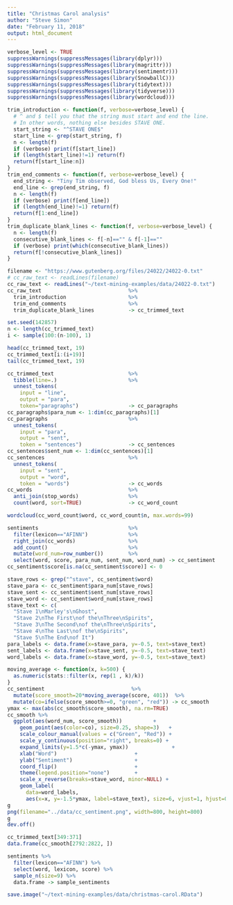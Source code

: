 ```yaml
---
title: "Christmas Carol analysis"
author: "Steve Simon"
date: "February 11, 2018"
output: html_document
---
```


```r
verbose_level <- TRUE
suppressWarnings(suppressMessages(library(dplyr)))
suppressWarnings(suppressMessages(library(magrittr)))
suppressWarnings(suppressMessages(library(sentimentr)))
suppressWarnings(suppressMessages(library(SnowballC)))
suppressWarnings(suppressMessages(library(tidytext)))
suppressWarnings(suppressMessages(library(tidyverse)))
suppressWarnings(suppressMessages(library(wordcloud)))
```

```r
trim_introduction <- function(f, verbose=verbose_level) {
  # ^ and $ tell you that the string must start and end the line.
  # In other words, nothing else besides STAVE ONE.
  start_string <- "^STAVE ONE$"
  start_line <- grep(start_string, f)
  n <- length(f)
  if (verbose) print(f[start_line])
  if (length(start_line)!=1) return(f)
  return(f[start_line:n])
}
trim_end_comments <- function(f, verbose=verbose_level) {
  end_string <- "Tiny Tim observed, God bless Us, Every One!"
  end_line <- grep(end_string, f)
  n <- length(f)
  if (verbose) print(f[end_line])
  if (length(end_line)!=1) return(f)
  return(f[1:end_line])
}
trim_duplicate_blank_lines <- function(f, verbose=verbose_level) {
  n <- length(f)
  consecutive_blank_lines <- f[-n]=="" & f[-1]==""
  if (verbose) print(which(consecutive_blank_lines))
  return(f[!consecutive_blank_lines])
}
```

```r
filename <- "https://www.gutenberg.org/files/24022/24022-0.txt"
# cc_raw_text <- readLines(filename)
cc_raw_text <- readLines("~/text-mining-examples/data/24022-0.txt")
cc_raw_text                            %>%
  trim_introduction                    %>%
  trim_end_comments                    %>%
  trim_duplicate_blank_lines           -> cc_trimmed_text
```

```r
set.seed(142857)
n <- length(cc_trimmed_text)
i <- sample(100:(n-100), 1)

head(cc_trimmed_text, 19)
cc_trimmed_text[i:(i+19)]
tail(cc_trimmed_text, 19)
```

```r
cc_trimmed_text                        %>%
  tibble(line=.)                       %>%
  unnest_tokens(
    input = "line",
    output = "para",
    token="paragraphs")                -> cc_paragraphs
cc_paragraphs$para_num <- 1:dim(cc_paragraphs)[1]
cc_paragraphs                          %>%
  unnest_tokens(
    input = "para",
    output = "sent",
    token = "sentences")               -> cc_sentences
cc_sentences$sent_num <- 1:dim(cc_sentences)[1]
cc_sentences                           %>%
  unnest_tokens(
    input = "sent",
    output = "word",
    token = "words")                   -> cc_words
cc_words                               %>%
  anti_join(stop_words)                %>%
  count(word, sort=TRUE)               -> cc_word_count
```

```r
wordcloud(cc_word_count$word, cc_word_count$n, max.words=99)
```

```r
sentiments                             %>%
  filter(lexicon=="AFINN")             %>%
  right_join(cc_words)                 %>%
  add_count()                          %>%
  mutate(word_num=row_number())        %>%
  select(word, score, para_num, sent_num, word_num) -> cc_sentiment
cc_sentiment$score[is.na(cc_sentiment$score)] <- 0
```

```r
stave_rows <- grep("^stave", cc_sentiment$word)
stave_para <- cc_sentiment$para_num[stave_rows]
stave_sent <- cc_sentiment$sent_num[stave_rows]
stave_word <- cc_sentiment$word_num[stave_rows]
stave_text <- c(
  "Stave 1\nMarley's\nGhost", 
  "Stave 2\nThe First\nof the\nThree\nSpirits",
  "Stave 3\nThe Second\nof the\nThree\nSpirits",
  "Stave 4\nThe Last\nof the\nSpirits",
  "Stave 5\nThe End\nof It")
para_labels <- data.frame(x=stave_para, y=-0.5, text=stave_text)
sent_labels <- data.frame(x=stave_sent, y=-0.5, text=stave_text)
word_labels <- data.frame(x=stave_word, y=-0.5, text=stave_text)
```

```r
moving_average <- function(x, k=500) {
  as.numeric(stats::filter(x, rep(1 , k)/k))
}
cc_sentiment                            %>%
  mutate(score_smooth=20*moving_average(score, 401))  %>%
  mutate(co=ifelse(score_smooth>=0, "green", "red")) -> cc_smooth
ymax <- max(abs(cc_smooth$score_smooth), na.rm=TRUE)
cc_smooth %>%
  ggplot(aes(word_num, score_smooth))          +
    geom_point(aes(color=co), size=0.25, shape=3)   +
    scale_colour_manual(values = c("Green", "Red")) +
    scale_y_continuous(position="right", breaks=0) +
    expand_limits(y=1.5*c(-ymax, ymax))              +
    xlab("Word")                         +
    ylab("Sentiment")                    +
    coord_flip()                         +
    theme(legend.position="none")        +
    scale_x_reverse(breaks=stave_word, minor=NULL) +
    geom_label(
      data=word_labels,
      aes(x=x, y=-1.5*ymax, label=stave_text), size=6, vjust=1, hjust=0) -> g
g
png(filename="../data/cc_sentiment.png", width=800, height=800)
g
dev.off()
```

```r
cc_trimmed_text[349:371]
data.frame(cc_smooth[2792:2822, ])

sentiments %>%
  filter(lexicon=="AFINN") %>%
  select(word, lexicon, score) %>%
  sample_n(size=9) %>%
  data.frame -> sample_sentiments

```

```r
save.image("~/text-mining-examples/data/christmas-carol.RData")
```